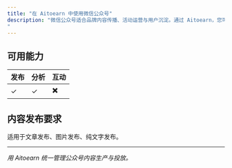 ```yaml
---
title: "在 Aitoearn 中使用微信公众号"
description: "微信公众号适合品牌内容传播、活动运营与用户沉淀。通过 Aitoearn，您可以创作高质量图文、管理发布计划并观察数据表现。
"
---
```

## 可用能力
| **发布** | **分析** | **互动** |
| ------------ | ------------ | -------- |
| ✓       | ✓       |     ✖️     |

## 内容发布要求
适用于文章发布、图片发布、纯文字发布。

---

*用 Aitoearn 统一管理公众号内容生产与投放。*
